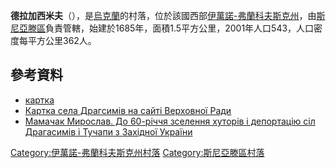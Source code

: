 {{coord|48|24|12|N|25|25|4|E|scale:30000|display=title}}

'''德拉加西米夫'''（{{lang-uk|Драгасимів}}），是[[烏克蘭|烏克蘭]]的村落，位於該國西部[[伊萬諾-弗蘭科夫斯克州|伊萬諾-弗蘭科夫斯克州]]，由[[斯尼亞滕區|斯尼亞滕區]]負責管轄，始建於1685年，面積1.5平方公里，2001年人口543，人口密度每平方公里362人。

==參考資料==
*[http://gska2.rada.gov.ua/pls/z7502/A005?rf7571=14201 картка]{{dead link|date=2018年2月 |bot=InternetArchiveBot |fix-attempted=yes }}
* [http://gska2.rada.gov.ua/pls/z7502/A005?rdat1=11.04.2015&rf7571=14201 Картка села Драгсимів на сайті Верховної Ради]{{dead link|date=2018年2月 |bot=InternetArchiveBot |fix-attempted=yes }}
* [https://web.archive.org/web/20160304202012/http://www.rukhpress.com.ua/012289/index.phtml Мамачак Мирослав. До 60-річчя зселення хуторів і депортацію сіл Драгасимів і Тучапи з Західної України]

{{DEFAULTSORT:Драгасимів}}
[[Category:伊萬諾-弗蘭科夫斯克州村落|Category:伊萬諾-弗蘭科夫斯克州村落]]
[[Category:斯尼亞滕區村落|Category:斯尼亞滕區村落]]


{{IvanoFrankivsk-geo-stub}}